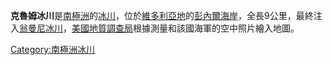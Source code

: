 {{Coord|71|33|S|169|21|E|source:GNIS|display=title}}

'''克魯姆冰川'''是[[南極洲|南極洲]]的[[冰川|冰川]]，位於[[維多利亞地|維多利亞地]]的[[彭內爾海岸|彭內爾海岸]]，全長9公里，最終注入[[翁曼尼冰川|翁曼尼冰川]]，[[美國地質調查局|美國地質調查局]]根據測量和該國海軍的空中照片繪入地圖。

{{Antarctica-geo-stub}}
[[Category:南極洲冰川|Category:南極洲冰川]]